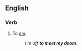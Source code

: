 ==English==

===Verb===
{{en-verb|head=to [[meet]] [[one's]] [[doom]]|meets one's doom|meeting one's doom|met one's doom}}

# To [[die]].
#:''I'm off '''to meet my doom'''.''